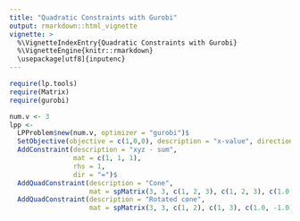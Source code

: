 ```yaml
---
title: "Quadratic Constraints with Gurobi"
output: rmarkdown::html_vignette
vignette: >
  %\VignetteIndexEntry{Quadratic Constraints with Gurobi}
  %\VignetteEngine{knitr::rmarkdown}
  \usepackage[utf8]{inputenc}
---
```




```r
require(lp.tools)
require(Matrix)
require(gurobi)
```

```r
num.v <- 3
lpp <- 
  LPProblem$new(num.v, optimizer = "gurobi")$
  SetObjective(objective = c(1,0,0), description = "x-value", direction = "max")$
  AddConstraint(description = "xyz - sum",
                mat = c(1, 1, 1), 
                rhs = 1, 
                dir = "=")$
  AddQuadConstraint(description = "Cone", 
                    mat = spMatrix(3, 3, c(1, 2, 3), c(1, 2, 3), c(1.0, 1.0, -1.0)))$
  AddQuadConstraint(description = "Rotated cone", 
                    mat = spMatrix(3, 3, c(1, 2), c(1, 3), c(1.0, -1.0)))

```